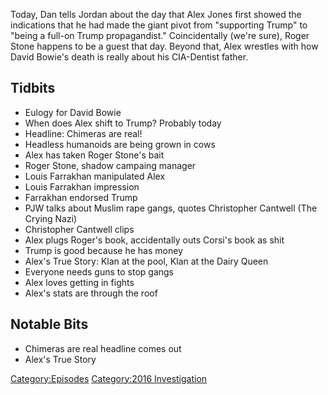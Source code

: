 {{DEFAULTSORT:
    #_EPISODE_0101:January 11, 2016
}}{{Episode
    | title           = January 11, 2016
    | caption         = [https://knowledgefight.libsyn.com/knowledge-fight-jan-11-2016 Listen to this episode on Libsyn]
    | episodeNumber   = 101
    | length          = 01:11:35
    | airDate         = November 13, 2017
    | coverageDate    = November 11, 2016
    | episodeType     = [[:Category:2016 Investigation|2016 Investigation]]
    | appearance      = [[David Bowie]], [[Roger Stone]], [[Louis Farrakhan]], [[Christopher Cantwell]]
    | beverage        = Ripit! 3-way
    | oocDrop         = Nico, I need your help. I'm out of control
    | previousEpisode = [[100: January 6-7, 2016]]
    | nextEpisode     = [[102: Alex On Russian Media]]
}}

{{Stub}}

Today, Dan tells Jordan about the day that Alex Jones first showed the indications that he had made the giant pivot from "supporting Trump" to "being a full-on Trump propagandist." Coincidentally (we're sure), Roger Stone happens to be a guest that day. Beyond that, Alex wrestles with how David Bowie's death is really about his CIA-Dentist father.

==Tidbits==

*Eulogy for David Bowie
*When does Alex shift to Trump? Probably today
*Headline: Chimeras are real!
*Headless humanoids are being grown in cows
*Alex has taken Roger Stone's bait
*Roger Stone, shadow campaing manager
*Louis Farrakhan manipulated Alex
*Louis Farrakhan impression
*Farrakhan endorsed Trump
*PJW talks about Muslim rape gangs, quotes Christopher Cantwell (The Crying Nazi)
*Christopher Cantwell clips
*Alex plugs Roger's book, accidentally outs Corsi's book as shit
*Trump is good because he has money
*Alex's True Story: Klan at the pool, Klan at the Dairy Queen
*Everyone needs guns to stop gangs
*Alex loves getting in fights
*Alex's stats are through the roof

==Notable Bits==

*Chimeras are real headline comes out
*Alex's True Story

[[Category:Episodes]]
[[Category:2016 Investigation]]

